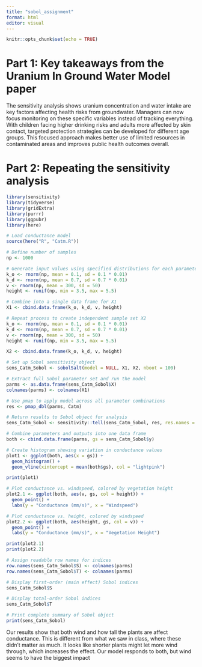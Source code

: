 ```yaml
---
title: "sobol_assignment"
format: html
editor: visual
---
```


```r
knitr::opts_chunk$set(echo = TRUE)
```

# Part 1: Key takeaways from the Uranium In Ground Water Model paper

The sensitivity analysis shows uranium concentration and water intake are key factors affecting health risks from groundwater. Managers can now focus monitoring on these specific variables instead of tracking everything. With children facing higher drinking risks and adults more affected by skin contact, targeted protection strategies can be developed for different age groups. This focused approach makes better use of limited resources in contaminated areas and improves public health outcomes overall.

# Part 2: Repeating the sensitivity analysis

```r
library(sensitivity)
library(tidyverse)
library(gridExtra)
library(purrr)
library(ggpubr)
library(here)

# Load conductance model
source(here("R", "Catm.R"))
```

```r
# Define number of samples
np <- 1000

# Generate input values using specified distributions for each parameter
k_o <- rnorm(np, mean = 0.1, sd = 0.1 * 0.01)
k_d <- rnorm(np, mean = 0.7, sd = 0.7 * 0.01)
v <- rnorm(np, mean = 300, sd = 50)
height <- runif(np, min = 3.5, max = 5.5)

# Combine into a single data frame for X1
X1 <- cbind.data.frame(k_o, k_d, v, height)

# Repeat process to create independent sample set X2
k_o <- rnorm(np, mean = 0.1, sd = 0.1 * 0.01)
k_d <- rnorm(np, mean = 0.7, sd = 0.7 * 0.01)
v <- rnorm(np, mean = 300, sd = 50)
height <- runif(np, min = 3.5, max = 5.5)

X2 <- cbind.data.frame(k_o, k_d, v, height)

# Set up Sobol sensitivity object
sens_Catm_Sobol <- sobolSalt(model = NULL, X1, X2, nboot = 100)

```

```r
# Extract full Sobol parameter set and run the model
parms <- as.data.frame(sens_Catm_Sobol$X)
colnames(parms) <- colnames(X1)

# Use pmap to apply model across all parameter combinations
res <- pmap_dbl(parms, Catm)

# Return results to Sobol object for analysis
sens_Catm_Sobol <- sensitivity::tell(sens_Catm_Sobol, res, res.names = "ga")

```

```r
# Combine parameters and outputs into one data frame
both <- cbind.data.frame(parms, gs = sens_Catm_Sobol$y)

# Create histogram showing variation in conductance values
plot1 <- ggplot(both, aes(x = gs)) +
  geom_histogram() +
  geom_vline(xintercept = mean(both$gs), col = "lightpink")

print(plot1)

```

```r
# Plot conductance vs. windspeed, colored by vegetation height
plot2.1 <- ggplot(both, aes(v, gs, col = height)) +
  geom_point() +
  labs(y = "Conductance (mm/s)", x = "Windspeed")

# Plot conductance vs. height, colored by windspeed
plot2.2 <- ggplot(both, aes(height, gs, col = v)) +
  geom_point() +
  labs(y = "Conductance (mm/s)", x = "Vegetation Height")

print(plot2.1)
print(plot2.2)

```

```r
# Assign readable row names for indices
row.names(sens_Catm_Sobol$S) <- colnames(parms)
row.names(sens_Catm_Sobol$T) <- colnames(parms)

# Display first-order (main effect) Sobol indices
sens_Catm_Sobol$S

# Display total-order Sobol indices
sens_Catm_Sobol$T

# Print complete summary of Sobol object
print(sens_Catm_Sobol)

```

Our results show that both wind and how tall the plants are affect conductance. This is different from what we saw in class, where these didn't matter as much. It looks like shorter plants might let more wind through, which increases the effect. Our model responds to both, but wind seems to have the biggest impact
